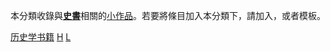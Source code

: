{{Catnav|頁面分類|各種主題的頁面分類|類型|書籍類型|社会科学著作|史书}}
{{Catnav|頁面分類|历史|歷史學|史书}}
{{hiddencat}}
{{WPSS-cat}}
本分類收錄與'''[[史書|史書]]'''相關的[[Wikipedia:小作品|小作品]]。若要將條目加入本分類下，請加入'''{{tl|Historical-book-stub}}'''，或者'''{{tl|史書小作品}}'''模板。

[[Category:历史学书籍|]]
[[Category:文學小作品|H]]
[[Category:歷史小作品|L]]